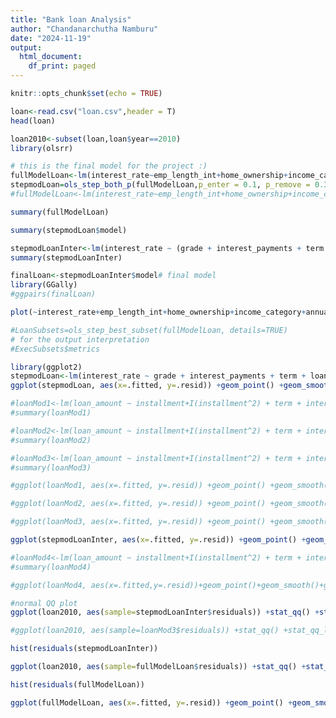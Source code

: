 ---
title: "Bank loan Analysis"
author: "Chandanarchutha Namburu"
date: "2024-11-19"
output:
  html_document:
    df_print: paged
---

```{r setup, include=FALSE}
knitr::opts_chunk$set(echo = TRUE)
```

```{r}
loan<-read.csv("loan.csv",header = T)
head(loan)
```
```{r}
loan2010<-subset(loan,loan$year==2010)
library(olsrr)
```

```{r}
# this is the final model for the project :)
fullModelLoan<-lm(interest_rate~emp_length_int+home_ownership+income_category+annual_inc+term+purpose+interest_payments+loan_amount+grade+dti,data=loan2010)
stepmodLoan=ols_step_both_p(fullModelLoan,p_enter = 0.1, p_remove = 0.3, details=TRUE)
#fullModelLoan<-lm(interest_rate~emp_length_int+home_ownership+income_category+annual_inc+term+purpose+interest_payments+loan_condition+loan_amount+grade+dti+total_pymnt+total_rec_prncp+recoveries+installment,data=loan2010)
```
```{r}
summary(fullModelLoan)
```


```{r}
summary(stepmodLoan$model)
```

```{r}
stepmodLoanInter<-lm(interest_rate ~ (grade + interest_payments + term + loan_amount + purpose + dti )^2, data=loan2010)
summary(stepmodLoanInter)
```

```{r}
finalLoan<-stepmodLoanInter$model# final model
library(GGally)
#ggpairs(finalLoan)
```

```{r}
plot(~interest_rate+emp_length_int+home_ownership+income_category+annual_inc+term+purpose+interest_payments+loan_amount+grade+dti,data=loan2010,panel=panel.smooth)
```

```{r}
#LoanSubsets=ols_step_best_subset(fullModelLoan, details=TRUE)
# for the output interpretation
#ExecSubsets$metrics
```

```{r}
library(ggplot2)
stepmodLoan<-lm(interest_rate ~ grade + interest_payments + term + loan_condition + loan_amount + purpose + dti + emp_length_int + income_category ,data=loan2010)
ggplot(stepmodLoan, aes(x=.fitted, y=.resid)) +geom_point() +geom_smooth()+geom_hline(yintercept = 0) 
```

```{r}
#loanMod1<-lm(loan_amount ~ installment+I(installment^2) + term + interest_rate + total_pymnt+ loan_condition + annual_inc + income_category + purpose + total_rec_prncp + grade + interest_payments + recoveries,data=loan2010)
#summary(loanMod1)
```

```{r}
#loanMod2<-lm(loan_amount ~ installment+I(installment^2) + term + interest_rate + total_pymnt+I( total_pymnt^2) + loan_condition + annual_inc + income_category + purpose + total_rec_prncp + grade + interest_payments + recoveries,data=loan2010)
#summary(loanMod2)
```

```{r}
#loanMod3<-lm(loan_amount ~ installment+I(installment^2) + term + interest_rate + total_pymnt+I( total_pymnt^2) + loan_condition + annual_inc + income_category + purpose + total_rec_prncp+I(total_rec_prncp^2) + grade + interest_payments + recoveries,data=loan2010)
#summary(loanMod3)
```

```{r}
#ggplot(loanMod1, aes(x=.fitted, y=.resid)) +geom_point() +geom_smooth()+geom_hline(yintercept = 0) 
```

```{r}
#ggplot(loanMod2, aes(x=.fitted, y=.resid)) +geom_point() +geom_smooth()+geom_hline(yintercept = 0)
```

```{r}
#ggplot(loanMod3, aes(x=.fitted, y=.resid)) +geom_point() +geom_smooth()+geom_hline(yintercept = 0)
```

```{r}
ggplot(stepmodLoanInter, aes(x=.fitted, y=.resid)) +geom_point() +geom_smooth()+geom_hline(yintercept = 0)
```

```{r}
#loanMod4<-lm(loan_amount ~ installment+I(installment^2) + term + interest_rate + total_pymnt + loan_condition + annual_inc + income_category + purpose + total_rec_prncp+I(total_rec_prncp^2) + grade + interest_payments + recoveries,data=loan2010)
#summary(loanMod4)
```

```{r}
#ggplot(loanMod4, aes(x=.fitted,y=.resid))+geom_point()+geom_smooth()+geom_hline(yintercept = 0)
```

```{r}
#normal QQ plot
ggplot(loan2010, aes(sample=stepmodLoanInter$residuals)) +stat_qq() +stat_qq_line()
```
```{r}
#ggplot(loan2010, aes(sample=loanMod3$residuals)) +stat_qq() +stat_qq_line()
```

```{r}
hist(residuals(stepmodLoanInter))
```

```{r}
ggplot(loan2010, aes(sample=fullModelLoan$residuals)) +stat_qq() +stat_qq_line()
```

```{r}
hist(residuals(fullModelLoan))
```

```{r}
ggplot(fullModelLoan, aes(x=.fitted, y=.resid)) +geom_point() +geom_smooth()+geom_hline(yintercept = 0)
```



